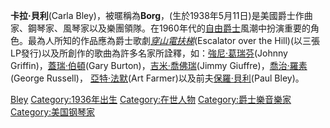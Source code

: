 {{Infobox musical artist 
| Name                = 卡拉·貝利
| Img                 = Carla-Bley-supercrop.png
| Img_capt            = 
| Img_size            = 219
| Landscape           = 
| Background          = non_vocal_instrumentalist
| Birth_name          = Carla Borg
| Alias               = 
| Born                = {{Birth date and age|1936|5|11}}
| Died                = 
| Origin              = 奧克蘭 (加利福尼亞州)[[United_States|U.S.]]
| Instrument          = [[鋼琴|鋼琴]]，[[風琴|風琴]] 
| Voice_type          = 
| Genre               = [[後咆勃|後咆勃]]（Post Bop）
| Occupation          = [[鋼琴家|鋼琴家]]<br>[[風琴家|風琴家]]<br>[[樂團領隊|樂團領隊]]
| Years_active        = 
| Label               = 
| Associated_acts     = [[強尼·葛瑞芬|強尼·葛瑞芬]](Johnny Griffin)，[[蓋瑞·伯頓|蓋瑞·伯頓]](Gary Burton)，[[吉米·喬佛瑞|吉米·喬佛瑞]](Jimmy Giuffre)，[[喬治·羅素|喬治·羅素]](George Russell)， [[亞特·法默|亞特·法默]](Art Farmer)
| URL                 = 
| Current_members     = 
| Past_members        = 
| Notable_instruments = 
}}
'''卡拉·貝利'''(Carla Bley)，被暱稱為'''Borg'''，(生於1938年5月11日)是美國爵士作曲家、鋼琴家、風琴家以及樂團領隊。在1960年代的[[自由爵士|自由爵士]]風潮中扮演重要的角色。最為人所知的作品應為爵士歌劇''[[穿山電扶梯|穿山電扶梯]]''(Escalator over the Hill)(以三張LP發行)以及所創作的歌曲為許多名家所詮釋，如：[[強尼·葛瑞芬|強尼·葛瑞芬]](Johnny Griffin)，[[蓋瑞·伯頓|蓋瑞·伯頓]](Gary Burton)，[[吉米·喬佛瑞|吉米·喬佛瑞]](Jimmy Giuffre)，[[喬治·羅素|喬治·羅素]](George Russell)， [[亞特·法默|亞特·法默]](Art Farmer)以及前夫[[保羅·貝利|保羅·貝利]](Paul Bley)。

{{Authority control}}
[[Category:美國作曲家|Bley]]
[[Category:1936年出生|Category:1936年出生]]
[[Category:在世人物|Category:在世人物]]
[[Category:爵士樂音樂家|Category:爵士樂音樂家]]
[[Category:美国钢琴家|Category:美国钢琴家]]